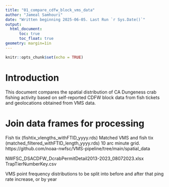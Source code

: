 ```yaml
---
title: "01_compare_cdfw_block_vms_data"
author: "Jameal Samhouri"
date: "Written beginning 2025-06-05. Last Run `r Sys.Date()`"
output: 
  html_document:
      toc: true
      toc_float: true
geometry: margin=1in
---
```



```r
knitr::opts_chunk$set(echo = TRUE)
```

# Introduction

This document compares the spatial distribution of CA Dungeness crab fishing activity based on self-reported CDFW block data from fish tickets and geolocations obtained from VMS data.

# Join data frames for processing

Fish tix (fishtix_vlengths_withFTID_yyyy.rds)
Matched VMS and fish tix (matched_filtered_withFTID_length_yyyy.rds) 
10 arc minute grid. https://github.com/noaa-nwfsc/VMS-pipeline/tree/main/spatial_data

NWFSC_DSACDFW_DcrabPermitDetail2013-2023_08072023.xlsx
TrapTierNumberKey.csv

VMS point frequency distributions to be split into before and after that ping rate increase, or by year

